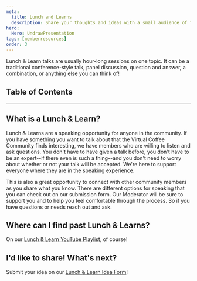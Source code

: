 ```yaml
---
meta:
  title: Lunch and Learns
  description: Share your thoughts and ideas with a small audience of friends!
hero:
  Hero: UndrawPresentation
tags: [memberresources]
order: 3
---
```



<TextContainer showBackToTopLink={false}>

<LeadText>

Lunch &amp; Learn talks are usually hour-long sessions on one topic. It can be a traditional conference-style talk, panel discussion, question and answer, a combination, or anything else you can think of!

</LeadText>

</TextContainer>

## Table of Contents

<TextContainer>

---

## What is a Lunch &amp; Learn?

Lunch &amp; Learns are a speaking opportunity for anyone in the community. If you have something you want to talk about that the Virtual Coffee Community finds interesting, we have members who are willing to listen and ask questions. You don't have to have given a talk before, you don't have to be an expert--if there even is such a thing--and you don't need to worry about whether or not your talk will be accepted. We're here to support everyone where they are in the speaking experience.

This is also a great opportunity to connect with other community members as you share what you know. There are different options for speaking that you can check out on our submission form. Our Moderator will be sure to support you and to help you feel comfortable through the process. So if you have questions or needs reach out and ask.

## Where can I find past Lunch &amp; Learns?

On our [Lunch &amp; Learn YouTube Playlist](https://www.youtube.com/playlist?list=PLh9uT23TA65idCyc_orC85RefgY_-fKsG), of course!

## I'd like to share! What's next?

Submit your idea on our [Lunch &amp; Learn Idea Form](/lunch-and-learn-idea)!

</TextContainer>
